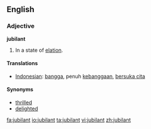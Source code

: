 ==English==
=== Adjective ===

'''jubilant'''
#In a state of [[elation]].

==== Translations ====
*[[Indonesian]]: [[bangga]], penuh [[bangga|kebanggaan]], [[suka cita|bersuka cita]]

==== Synonyms ====
*[[thrilled]]
*[[delighted]]

[[fa:jubilant]]
[[io:jubilant]]
[[ta:jubilant]]
[[vi:jubilant]]
[[zh:jubilant]]